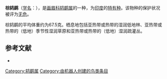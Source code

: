 {{Speciesbox
| name = 棕鸫鹛
| image = Rufous babbler.jpg
| status = LC | status_system = IUCN3.1
| genus = Turdoides
| species = subrufa
| authority = Jerdon, 1839
| range_map = 
}}

'''棕鸫鹛'''（[[学名|学名]]：{{lang|la|''Turdoides subrufa''}}），是[[画眉科|画眉科]][[鸫鹛属|鸫鹛属]]的一种，为[[印度|印度]]的[[特有种|特有种]]。该物种的保护状况被评为[[无危|无危]]。

棕鸫鹛的平均体重约为67.5克。栖息地包括亚热带或热带的湿润低地林、亚热带或热带的（低地）季节性湿润草原和亚热带或热带的（低地）湿润疏灌丛。

== 参考文献 ==
{{commons category|Turdoides subrufa}}
*{{cite web|url=http://www.birdlife.org/datazone/speciesfactsheet.php?id=7957&m=0|title=Turdoides subrufa|publisher=[[国际鸟盟|BirdLife.org]]|accessdate=2011-06-27|archive-date=2012-04-16|archive-url=https://web.archive.org/web/20120416033833/http://www.birdlife.org/datazone/speciesfactsheet.php?id=7957&m=0|dead-url=no}}
{{Taxonbar|from=Q524400}}

[[Category:鸫鹛属|Category:鸫鹛属]]
[[Category:由机器人创建的鸟类条目|Category:由机器人创建的鸟类条目]]